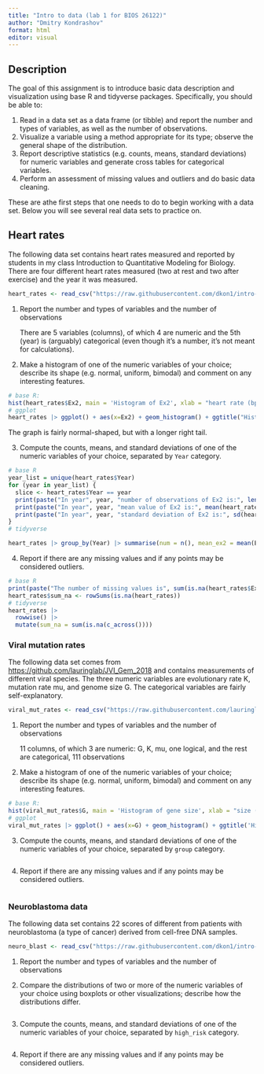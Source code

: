 ```yaml
---
title: "Intro to data (lab 1 for BIOS 26122)"
author: "Dmitry Kondrashov"
format: html
editor: visual
---
```


## Description

The goal of this assignment is to introduce basic data description and visualization using base R and tidyverse packages. Specifically, you should be able to:

1.  Read in a data set as a data frame (or tibble) and report the number and types of variables, as well as the number of observations.
2.  Visualize a variable using a method appropriate for its type; observe the general shape of the distribution.
3.  Report descriptive statistics (e.g. counts, means, standard deviations) for numeric variables and generate cross tables for categorical variables.
4.  Perform an assessment of missing values and outliers and do basic data cleaning.

These are athe first steps that one needs to do to begin working with a data set. Below you will see several real data sets to practice on.

## Heart rates

The following data set contains heart rates measured and reported by students in my class Introduction to Quantitative Modeling for Biology. There are four different heart rates measured (two at rest and two after exercise) and the year it was measured.

```r
heart_rates <- read_csv("https://raw.githubusercontent.com/dkon1/intro-ml-bio/main/labs/data/HR_data_combined.csv")
```

1.  Report the number and types of variables and the number of observations

    There are 5 variables (columns), of which 4 are numeric and the 5th (year) is (arguably) categorical (even though it's a number, it's not meant for calculations).

2.  Make a histogram of one of the numeric variables of your choice; describe its shape (e.g. normal, uniform, bimodal) and comment on any interesting features.

```r
# base R:
hist(heart_rates$Ex2, main = 'Histogram of Ex2', xlab = "heart rate (bpm)")
# ggplot
heart_rates |> ggplot() + aes(x=Ex2) + geom_histogram() + ggtitle("Histogram of Ex2") + xlab("heart rate (bpm)")
```

The graph is fairly normal-shaped, but with a longer right tail.

3.  Compute the counts, means, and standard deviations of one of the numeric variables of your choice, separated by `Year` category.

```r
# base R
year_list = unique(heart_rates$Year)
for (year in year_list) {
  slice <- heart_rates$Year == year
  print(paste("In year", year, "number of observations of Ex2 is:", length(heart_rates$Ex2[slice])))
  print(paste("In year", year, "mean value of Ex2 is:", mean(heart_rates$Ex2[slice])))
  print(paste("In year", year, "standard deviation of Ex2 is:", sd(heart_rates$Ex2[slice])))
}
# tidyverse

heart_rates |> group_by(Year) |> summarise(num = n(), mean_ex2 = mean(Ex2), sd_ex2 = sd(Ex2))
```

4.  Report if there are any missing values and if any points may be considered outliers.

```r
# base R
print(paste("The number of missing values is", sum(is.na(heart_rates$Ex2))))
heart_rates$sum_na <- rowSums(is.na(heart_rates))
# tidyverse
heart_rates |> 
  rowwise() |> 
  mutate(sum_na = sum(is.na(c_across())))

```

### Viral mutation rates

The following data set comes from <https://github.com/lauringlab/JVI_Gem_2018> and contains measurements of different viral species. The three numeric variables are evolutionary rate K, mutation rate mu, and genome size G. The categorical variables are fairly self-explanatory.

```r
viral_mut_rates <- read_csv("https://raw.githubusercontent.com/lauringlab/JVI_Gem_2018/master/Figure_1_mu_and_K_data.csv")
```

1.  Report the number and types of variables and the number of observations

    11 columns, of which 3 are numeric: G, K, mu, one logical, and the rest are categorical, 111 observations

2.  Make a histogram of one of the numeric variables of your choice; describe its shape (e.g. normal, uniform, bimodal) and comment on any interesting features.

```r
# base R:
hist(viral_mut_rates$G, main = 'Histogram of gene size', xlab = "size (Kbp?)")
# ggplot
viral_mut_rates |> ggplot() + aes(x=G) + geom_histogram() + ggtitle('Histogram of gene size') + xlab("size (Kbp?)")
```

3.  Compute the counts, means, and standard deviations of one of the numeric variables of your choice, separated by `group` category.

```r

```

4.  Report if there are any missing values and if any points may be considered outliers.

```r

```

### Neuroblastoma data

The following data set contains 22 scores of different from patients with neuroblastoma (a type of cancer) derived from cell-free DNA samples.

```r
neuro_blast <- read_csv("https://raw.githubusercontent.com/dkon1/intro-ml-bio/main/labs/data/r2_gse62564_GSVA_Metadata_selected.csv")
```

1.  Report the number and types of variables and the number of observations

2.  Compare the distributions of two or more of the numeric variables of your choice using boxplots or other visualizations; describe how the distributions differ.

```r

```

3.  Compute the counts, means, and standard deviations of one of the numeric variables of your choice, separated by `high_risk` category.

```r

```

4.  Report if there are any missing values and if any points may be considered outliers.

```r

```
